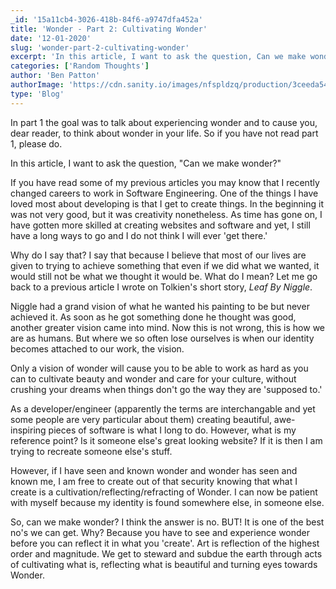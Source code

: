 ```yaml
---
_id: '15a11cb4-3026-418b-84f6-a9747dfa452a'
title: 'Wonder - Part 2: Cultivating Wonder'
date: '12-01-2020'
slug: 'wonder-part-2-cultivating-wonder'
excerpt: 'In this article, I want to ask the question, Can we make wonder?'
categories: ['Random Thoughts']
author: 'Ben Patton'
authorImage: 'https://cdn.sanity.io/images/nfspldzq/production/3ceeda54221c7c0614ecc51f955c7be39a1da34e-512x512.jpg'
type: 'Blog'
---
```


In part 1 the goal was to talk about experiencing wonder and to cause you, dear reader, to think about wonder in your life. So if you have not read part 1, please do.

In this article, I want to ask the question, "Can we make wonder?"

If you have read some of my previous articles you may know that I recently changed careers to work in Software Engineering. One of the things I have loved most about developing is that I get to create things. In the beginning it was not very good, but it was creativity nonetheless. As time has gone on, I have gotten more skilled at creating websites and software and yet, I still have a long ways to go and I do not think I will ever 'get there.'

Why do I say that? I say that because I believe that most of our lives are given to trying to achieve something that even if we did what we wanted, it would still not be what we thought it would be. What do I mean? Let me go back to a previous article I wrote on Tolkien's short story, _Leaf By Niggle_.

Niggle had a grand vision of what he wanted his painting to be but never achieved it. As soon as he got something done he thought was good, another greater vision came into mind. Now this is not wrong, this is how we are as humans. But where we so often lose ourselves is when our identity becomes attached to our work, the vision.

Only a vision of wonder will cause you to be able to work as hard as you can to cultivate beauty and wonder and care for your culture, without crushing your dreams when things don't go the way they are 'supposed to.'

As a developer/engineer (apparently the terms are interchangable and yet some people are very particular about them) creating beautiful, awe-inspiring pieces of software is what I long to do. However, what is my reference point? Is it someone else's great looking website? If it is then I am trying to recreate someone else's stuff.

However, if I have seen and known wonder and wonder has seen and known me, I am free to create out of that security knowing that what I create is a cultivation/reflecting/refracting of Wonder. I can now be patient with myself because my identity is found somewhere else, in someone else.

So, can we make wonder? I think the answer is no. BUT! It is one of the best no's we can get. Why? Because you have to see and experience wonder before you can reflect it in what you 'create'. Art is reflection of the highest order and magnitude. We get to steward and subdue the earth through acts of cultivating what is, reflecting what is beautiful and turning eyes towards Wonder.

